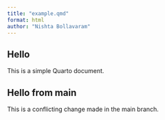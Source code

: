 ```yaml
---
title: "example.qmd"
format: html
author: "Nishta Bollavaram"
---
```


## Hello

This is a simple Quarto document.

## Hello from main

This is a conflicting change made in the main branch.